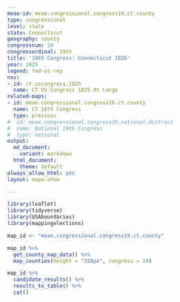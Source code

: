 ```yaml
---
meae-id: meae.congressional.congress19.ct.county
type: congressional
level: state
state: Connecticut
geography: county
congressnum: 19
congressordinal: 19th
title: '19th Congress: Connecticut 1825'
year: 1825
legend: fed-vs-rep
nnv:
- id: ct.uscongress.1825
  name: CT US Congress 1825 At Large
related-maps:
- id: meae.congressional.congress18.ct.county
  name: CT 18th Congress
  type: previous
#- id: meae.congressional.congress19.national.district
#  name: National 19th Congress
#  type: national
output:
  md_document:
    variant: markdown
  html_document:
    theme: default
always_allow_html: yes
layout: maps-show

---
```


```r
library(leaflet)
library(tidyverse)
library(USAboundaries)
library(mappingelections)

map_id <- "meae.congressional.congress19.ct.county"
```

<div class="map">

```r
map_id %>%
  get_county_map_data() %>%
  map_counties(height = "350px", congress = 19)
```

</div>

<div class="results-table">

```r
map_id %>%
  candidate_results() %>%
  results_to_table() %>%
  cat()
```

</div>
